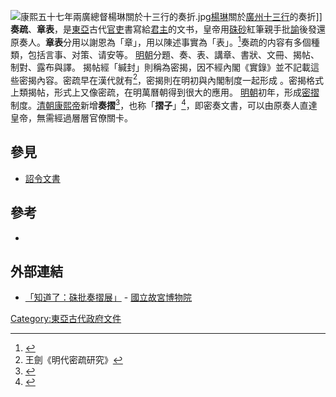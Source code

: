 [[File:康熙五十七年兩廣總督楊琳關於十三行的奏折.jpg|right]][[楊琳_(清朝)|楊琳]]關於[[廣州十三行|廣州十三行]]的奏折]]
'''奏疏'''、'''章表'''，是[[東亞|東亞]]古代[[官吏|官吏]]書寫給[[君主|君主]]的文书，皇帝用[[硃砂|硃砂]]紅筆親手批[[諭|諭]]後發還原奏人。'''章表'''分用以謝恩為「章」，用以陳述事實為「表」。<ref>{{Cite dictionary|url=http://dict.revised.moe.edu.tw/cgi-bin/newDict/dict.sh?cond=%B3%B9%AA%ED&pieceLen=50&fld=1&cat=&ukey=-1987673875&serial=7&recNo=2&op=&imgFont=1|title=章表|dictionary=教育部重編國語辭典修訂本|publisher=中華民國教育部|accessdate=2015-09-12|quote=古代臣子上奏帝王的文書。用以謝恩的稱為「章」，用以陳說事情的稱為「表」。文選˙曹丕˙典論論文：「琳、瑀之章表書記，今之雋也。」南朝梁˙劉勰˙文心雕龍˙章表：「然則敷奏以言，則章表之義也。」}}{{dead link|date=2017年12月 |bot=InternetArchiveBot |fix-attempted=yes }}</ref>奏疏的内容有多個種類，包括言事、对策、请安等。
[[明朝|明朝]]分題、奏、表、講章、書狀、文冊、揭帖、制對、露布與譯。 揭帖經「緘封」則稱為密揭，因不經內閣《實錄》並不記載這些密揭內容。密疏早在漢代就有<ref>王劍《明代密疏研究》</ref>，密揭則在明初與內閣制度一起形成 。密揭格式上類揭帖，形式上又像密疏，在明萬曆朝得到很大的應用。
[[明朝|明朝]]初年，形成[[密摺|密摺]]制度。[[清朝|清朝]][[康熙帝|康熙帝]]新增'''奏摺'''<ref>{{cite web |url=http://terms.naer.edu.tw/detail/1683336/?index=5 |title=中國古文書 |author=詠仁 |work=雙語詞彙、學術名詞暨辭書資訊網 |publisher=國家教育研究院 |accessdate=2015-09-12 |archive-date=2021-02-03 |archive-url=https://web.archive.org/web/20210203012954/http://terms.naer.edu.tw/detail/1683336/?index=5 |dead-url=no }}</ref>，也称「'''摺子'''」<ref>{{Cite web|url=https://www.aorqu.com/%E7%95%B6%E7%9A%87%E5%B8%9D%E6%89%B9%E6%91%BA%E5%AD%90%E6%98%AF%E4%B8%80%E7%A8%AE%E6%80%8E%E6%A8%A3%E7%9A%84%E9%AB%94%E9%A9%97%EF%BC%9F/|title=當皇帝批摺子是一種怎樣的體驗？ - Aorqu|accessdate=2018-11-13|work=www.aorqu.com|language=zh-TW|archive-date=2021-02-03|archive-url=https://web.archive.org/web/20210203062112/https://www.aorqu.com/%e7%95%b6%e7%9a%87%e5%b8%9d%e6%89%b9%e6%91%ba%e5%ad%90%e6%98%af%e4%b8%80%e7%a8%ae%e6%80%8e%e6%a8%a3%e7%9a%84%e9%ab%94%e9%a9%97%ef%bc%9f/|dead-url=no}}</ref>，即密奏文書，可以由原奏人直達皇帝，無需經過層層官僚關卡。

== 參見 ==
* [[詔令文書|詔令文書]]

== 參考 ==
{{reflist}}
{{reflistH}}
* {{cite book|title=《知道了－硃批奏摺展》 |publisher= [[國立故宮博物院|國立故宮博物院]] |isbn= 957-562-476-9  | date = 2005-01-01 |year =2005|language= zh-tw | pages = 95頁}}
{{reflistF}}

== 外部連結 ==
* [http://www.npm.gov.tw/exh93/understood9310/index05.htm 「知道了：硃批奏摺展」] {{Wayback|url=http://www.npm.gov.tw/exh93/understood9310/index05.htm |date=20200821044640 }} - [[國立故宮博物院|國立故宮博物院]]

[[Category:東亞古代政府文件|Category:東亞古代政府文件]]